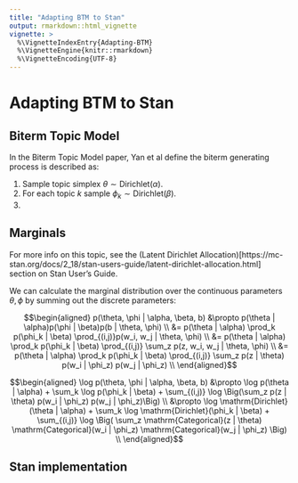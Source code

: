 ```yaml
---
title: "Adapting BTM to Stan"
output: rmarkdown::html_vignette
vignette: >
  %\VignetteIndexEntry{Adapting-BTM}
  %\VignetteEngine{knitr::rmarkdown}
  %\VignetteEncoding{UTF-8}
---
```


# Adapting BTM to Stan

## Biterm Topic Model

In the Biterm Topic Model paper, Yan et al define the biterm generating 
process is described as:

1. Sample topic simplex $\theta \sim \mathrm{Dirichlet}(\alpha)$.
2. For each topic $k$ sample $\phi_k \sim \mathrm{Dirichlet}(\beta)$.
3. 

## Marginals

For more info on this topic, see the 
(Latent Dirichlet Allocation)[https://mc-stan.org/docs/2_18/stan-users-guide/latent-dirichlet-allocation.html] 
section on Stan User's Guide.

We can calculate the marginal distribution over the continuous parameters 
$\theta, \phi$ by summing out the discrete parameters:

$$\begin{aligned}
p(\theta, \phi | \alpha, \beta, b) 
&\propto p(\theta | \alpha)p(\phi | \beta)p(b | \theta, \phi) \\
&= p(\theta | \alpha) \prod_k p(\phi_k | \beta) \prod_{(i,j)}p(w_i, w_j | \theta, \phi) \\ 
&= p(\theta | \alpha) \prod_k p(\phi_k | \beta) \prod_{(i,j)} \sum_z p(z, w_i, w_j | \theta, \phi) \\
&= p(\theta | \alpha) \prod_k p(\phi_k | \beta) \prod_{(i,j)} \sum_z p(z | \theta) p(w_i | \phi_z) p(w_j | \phi_z) \\
\end{aligned}$$

$$\begin{aligned}
\log p(\theta, \phi | \alpha, \beta, b) 
&\propto \log p(\theta | \alpha) + \sum_k \log p(\phi_k | \beta) + \sum_{(i,j)} \log \Big(\sum_z p(z | \theta) p(w_i | \phi_z) p(w_j | \phi_z)\Big) \\
&\propto 
\log \mathrm{Dirichlet}(\theta | \alpha) +
\sum_k \log \mathrm{Dirichlet}(\phi_k | \beta) + 
\sum_{(i,j)} \log \Big(
\sum_z \mathrm{Categorical}(z | \theta) 
\mathrm{Categorical}(w_i | \phi_z) \mathrm{Categorical}(w_j | \phi_z)
\Big) \\
\end{aligned}$$

## Stan implementation

```stan
```


